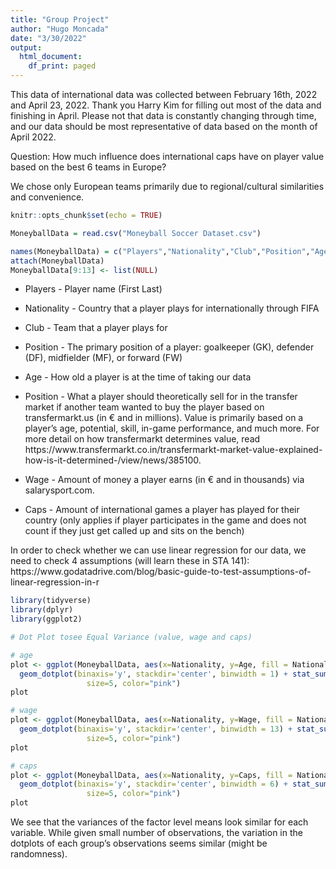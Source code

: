 ```yaml
---
title: "Group Project"
author: "Hugo Moncada"
date: "3/30/2022"
output:
  html_document:
    df_print: paged
---
```


This data of international data was collected between February 16th, 2022 and April 23, 2022. Thank you Harry Kim for filling out most of the data and finishing in April. Please not that data is constantly changing through time, and our data should be most representative of data based on the month of April 2022. 

Question: How much influence does international caps have on player value based on the best 6 teams in Europe? 

We chose only European teams primarily due to regional/cultural similarities and convenience.
```r
knitr::opts_chunk$set(echo = TRUE)
```


```r
MoneyballData = read.csv("Moneyball Soccer Dataset.csv")
```


```r
names(MoneyballData) = c("Players","Nationality","Club","Position","Age","Value","Wage","Caps")
attach(MoneyballData)
MoneyballData[9:13] <- list(NULL)
```


* Players - Player name (First Last)

* Nationality - Country that a player plays for internationally through FIFA

* Club - Team that a player plays for 

* Position - The primary position of a player: goalkeeper (GK), defender (DF), midfielder (MF), or forward (FW)

* Age - How old a player is at the time of taking our data

* Position - What a player should theoretically sell for in the transfer market if another team wanted to buy the player based on transfermarkt.us (in € and in millions). Value is primarily based on a player's age, potential, skill, in-game performance, and much more. For more detail on how transfermarkt determines value, read https://www.transfermarkt.co.in/transfermarkt-market-value-explained-how-is-it-determined-/view/news/385100.

* Wage - Amount of money a player earns (in € and in thousands) via salarysport.com. 

* Caps - Amount of international games a player has played for their country (only applies if player participates in the game and does not count if they just get called up and sits on the bench)

In order to check whether we can use linear regression for our data, we need to check 4 assumptions (will learn these in STA 141): https://www.godatadrive.com/blog/basic-guide-to-test-assumptions-of-linear-regression-in-r

```r
library(tidyverse)
library(dplyr)
library(ggplot2)
```

```r
# Dot Plot tosee Equal Variance (value, wage and caps)

# age
plot <- ggplot(MoneyballData, aes(x=Nationality, y=Age, fill = Nationality)) + scale_fill_manual(values=c("#FDDA24", "#FFFFFF", "#0072BB", "#000000", "#007CC3", "#E60026")) +
  geom_dotplot(binaxis='y', stackdir='center', binwidth = 1) + stat_summary(fun=median, geom="point", shape=18,
                 size=5, color="pink")
plot

# wage
plot <- ggplot(MoneyballData, aes(x=Nationality, y=Wage, fill = Nationality)) + scale_fill_manual(values=c("#FDDA24", "#FFFFFF", "#0072BB", "#000000", "#007CC3", "#E60026")) +
  geom_dotplot(binaxis='y', stackdir='center', binwidth = 13) + stat_summary(fun=median, geom="point", shape=18,
                 size=5, color="pink")
plot

# caps
plot <- ggplot(MoneyballData, aes(x=Nationality, y=Caps, fill = Nationality)) + scale_fill_manual(values=c("#FDDA24", "#FFFFFF", "#0072BB", "#000000", "#007CC3", "#E60026")) +
  geom_dotplot(binaxis='y', stackdir='center', binwidth = 6) + stat_summary(fun=median, geom="point", shape=18,
                 size=5, color="pink")
plot
```

We see that the variances of the factor level means look similar for each variable. While given small number of observations, the variation in the dotplots of each group's observations seems similar (might be randomness). 

```r

```


